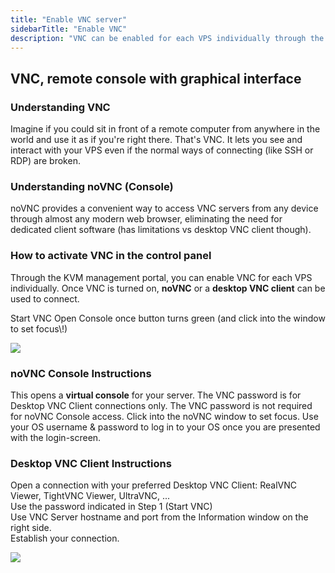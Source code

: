 ```yaml
---
title: "Enable VNC server"
sidebarTitle: "Enable VNC"
description: "VNC can be enabled for each VPS individually through the KVM management portal, which allows remote control through a graphical interface using either noVNC or a desktop VNC client."
---
```


## VNC, remote console with graphical interface

### Understanding VNC

Imagine if you could sit in front of a remote computer from anywhere in the world and use it as if you're right there. That's VNC. It lets you see and interact with your VPS even if the normal ways of connecting (like SSH or RDP) are broken.

### Understanding noVNC (Console)

noVNC provides a convenient way to access VNC servers from any device through almost any modern web browser, eliminating the need for dedicated client software (has limitations vs desktop VNC client though).

### How to activate VNC in the control panel

Through the KVM management portal, you can enable VNC for each VPS individually. Once VNC is turned on, **noVNC** or a **desktop VNC client** can be used to connect.

<Steps>
  <Step title="Step 1">
    Start VNC 
  </Step>
  <Step title="Step 2">
    Open Console once button turns green (and click into the window to set focus\!)
  </Step>
</Steps>

![](/assets/vps-start-vnc-open-console.webp)

### **noVNC Console Instructions**

This opens a **virtual console** for your server. The VNC password is for Desktop VNC Client connections only. The VNC password is not required for noVNC Console access. Click into the noVNC window to set focus. Use your OS username & password to log in to your OS once you are presented with the login-screen. 

### **Desktop VNC Client Instructions**

Open a connection with your preferred Desktop VNC Client: RealVNC Viewer, TightVNC Viewer, UltraVNC, ...\
Use the password indicated in Step 1 (Start VNC)\
Use VNC Server hostname and port from the Information window on the right side.\
Establish your connection.

![](/assets/vnc-stop-open-console-hostname.webp)